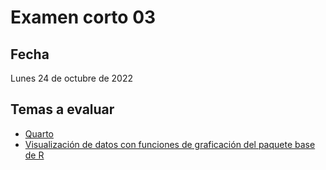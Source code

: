 # Examen corto 03 {.unnumbered}

## Fecha {.unnumbered}

Lunes 24 de octubre de 2022

## Temas a evaluar {.unnumbered}

- [Quarto](https://pf0953-programacionr.github.io/2022-ii/06-quarto.html)
- [Visualización de datos con funciones de graficación del paquete base de R](https://pf0953-programacionr.github.io/2022-ii-graficacion-base/)
